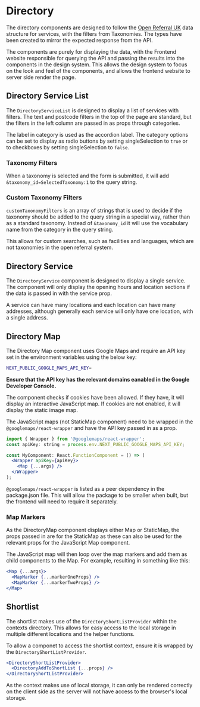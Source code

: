 
<Meta title="Documentation/Directory" />

# Directory

The directory components are designed to follow the [Open Referral UK](https://api.porism.com/ServiceDirectoryService/swagger-ui/index.html) data structure for services, with the filters from Taxonomies. The types have been created to mirror the expected response from the API.

The components are purely for displaying the data, with the Frontend website responsible for querying the API and passing the results into the components in the design system. This allows the design system to focus on the look and feel of the components, and allows the frontend website to server side render the page.

## Directory Service List

The `DirectoryServiceList` is designed to display a list of services with filters. The text and postcode filters in the top of the page are standard, but the filters in the left column are passed in as props through categories.

The label in category is used as the accordion label. The category options can be set to display as radio buttons by setting singleSelection to `true` or to checkboxes by setting singleSelection to `false`.

### Taxonomy Filters

When a taxonomy is selected and the form is submitted, it will add `&taxonomy_id=SelectedTaxonomy:1` to the query string.

### Custom Taxonomy Filters

`customTaxonomyFilters` is an array of strings that is used to decide if the taxonomy should be added to the query string in a special way, rather than as a standard taxonomy. Instead of `&taxonomy_id` it will use the vocabulary name from the category in the query string.

This allows for custom searches, such as facilities and languages, which are not taxonomies in the open referral system.

## Directory Service

The `DirectoryService` component is designed to display a single service. The component will only display the opening hours and location sections if the data is passed in with the service prop.

A service can have many locations and each location can have many addresses, although generally each service will only have one location, with a single address.

## Directory Map

The Directory Map component uses Google Maps and require an API key set in the environment variables using the below key:

```bash
NEXT_PUBLIC_GOOGLE_MAPS_API_KEY=
```

**Ensure that the API key has the relevant domains eanabled in the Google Developer Console.**

The component checks if cookies have been allowed. If they have, it will display an interactive JavaScript map. If cookies are not enabled, it will display the static image map.

The JavaScript maps (not StaticMap component) need to be wrapped in the `@googlemaps/react-wrapper` and have the API key passed in as a prop.

```jsx
import { Wrapper } from '@googlemaps/react-wrapper';
const apiKey: string = process.env.NEXT_PUBLIC_GOOGLE_MAPS_API_KEY;

const MyComponent: React.FunctionComponent = () => (
  <Wrapper apiKey={apiKey}>
    <Map {...args} />
  </Wrapper>
);
```

`@googlemaps/react-wrapper` is listed as a peer dependency in the package.json file. This will allow the package to be smaller when built, but the frontend will need to require it separately.

### Map Markers

As the DirectoryMap component displays either Map or StaticMap, the props passed in are for the StaticMap as these can also be used for the relevant props for the JavaScript Map component.

The JavaScript map will then loop over the map markers and add them as child components to the Map. For example, resulting in something like this:

```jsx
<Map {...args}>
  <MapMarker {...markerOneProps} />
  <MapMarker {...markerTwoProps} />
</Map>
```

## Shortlist

The shortlist makes use of the `DirectoryShortListProvider` within the contexts directory. This allows for easy access to the local storage in multiple different locations and the helper functions.

To allow a componet to access the shortlist context, ensure it is wrapped by the `DirectoryShortListProvider`.

```jsx
<DirectoryShortListProvider>
  <DirectoryAddToShortList {...props} />
</DirectoryShortListProvider>
```

As the context makes use of local storage, it can only be rendered correctly on the client side as the server will not have access to the browser's local storage.
